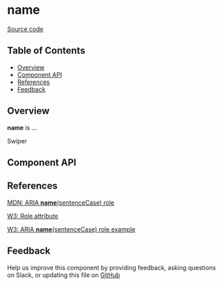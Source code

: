 
# **name**

[Source code](<https://github.com/leemonade/bubbles/tree/main/packages/components/informative/Swiper>)

## Table of Contents

<!-- START doctoc generated TOC please keep comment here to allow auto update -->
<!-- DON'T EDIT THIS SECTION, INSTEAD RE-RUN doctoc TO UPDATE -->

- [Overview](#overview)
- [Component API](#component-api)
- [References](#references)
- [Feedback](#feedback)

## Overview

**name** is ...

<ThemeProvider>
  <Swiper>Swiper</Swiper>
</ThemeProvider>

## Component API

<Preview>
  <Story id="molecules-informative-swiper--playground" />
</Preview>

<Props of={Swiper} />

## References

[MDN: ARIA **name**(sentenceCase) role](<https://developer.mozilla.org/en-US/docs/Web/Accessibility/ARIA/Roles/swiper_role>)

[W3: Role attribute](https://www.w3.org/WAI/PF/HTML/wiki/RoleAttribute)

[W3: ARIA **name**(sentenceCase) role example](<https://www.w3.org/TR/2016/WD-wai-aria-practices-1.1-20160317/examples/swiper/swiper.html>)

## Feedback

Help us improve this component by providing feedback, asking questions on Slack, or updating this file on
[GitHub](<https://github.com/leemonade/bubbles/edit/main/packages/components/informative/Swiper.mdx>)
